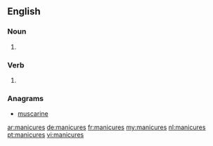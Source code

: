 ==English==

===Noun===
{{head|en|plural}}

# {{plural of|manicure|lang=en}}

===Verb===
{{head|en|verb form}}

# {{en-third-person singular of|manicure}}

===Anagrams===
* [[muscarine#English|muscarine]]

[[ar:manicures]]
[[de:manicures]]
[[fr:manicures]]
[[my:manicures]]
[[nl:manicures]]
[[pt:manicures]]
[[vi:manicures]]